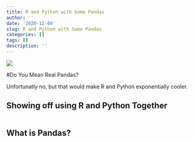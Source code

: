```yaml
---
title: R and Python with Some Pandas
author: ''
date: '2020-12-09'
slug: R and Python with Some Pandas
categories: []
tags: []
description: ''
---
```


![ ](/img/panda.jpg)

#Do You Mean Real Pandas?

Unfortunatly no, but that would make R and Python exponentially cooler. 

## Showing off using R and Python Together

```R


```

## What is Pandas?

```python


```


